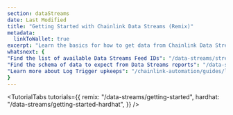 ```yaml
---
section: dataStreams
date: Last Modified
title: "Getting Started with Chainlink Data Streams (Remix)"
metadata:
  linkToWallet: true
excerpt: "Learn the basics for how to get data from Chainlink Data Streams."
whatsnext: {
"Find the list of available Data Streams Feed IDs": "/data-streams/stream-ids",
"Find the schema of data to expect from Data Streams reports": "/data-streams/reference/report-schema",
"Learn more about Log Trigger upkeeps": "/chainlink-automation/guides/log-trigger/",
}
---
```



<TutorialTabs
  tutorials={{
    remix: "/data-streams/getting-started",
    hardhat: "/data-streams/getting-started-hardhat",
  }}
/>

<DataStreams section="dsNotes" />

<DataStreams section="gettingStarted" />
